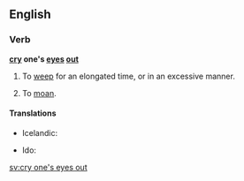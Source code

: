 ==English==

===Verb===
'''[[cry]] one's [[eye]]s [[out]]'''

# To [[weep]] for an elongated time, or in an excessive manner.
# {{context|idiomatic|lang=en}} To [[moan]].

====Translations====
{{trans-top|to weep for an elongated time}}
* Icelandic: {{t|is|hágráta}}
{{trans-mid}}
* Ido: {{t+|io|ploregar}}
{{trans-bottom}}

{{trans-see|to moan|moan}}

[[sv:cry one's eyes out]]